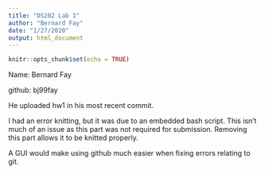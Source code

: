 ```yaml
---
title: "DS202 Lab 1"
author: "Bernard Fay"
date: "1/27/2020"
output: html_document
---
```


```r
knitr::opts_chunk$set(echo = TRUE)
```

Name: Bernard Fay

github: bj99fay

He uploaded hw1 in his most recent commit.

I had an error knitting, but it was due to an embedded bash script. This isn't much of an issue as this part was not required for submission. Removing this part allows it to be knitted properly.

A GUI would make using github much easier when fixing errors relating to git.
